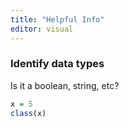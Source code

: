 ```yaml
---
title: "Helpful Info"
editor: visual
---
```


### Identify data types

Is it a boolean, string, etc?

```r
x = 5
class(x)
```
